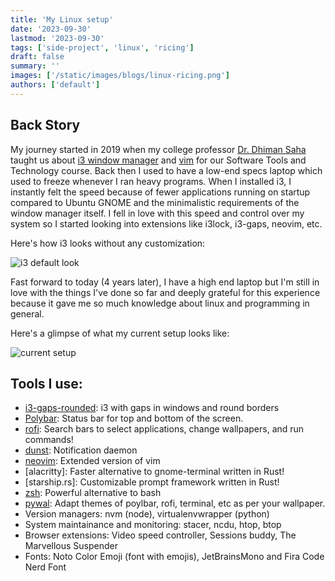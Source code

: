 ```yaml
---
title: 'My Linux setup'
date: '2023-09-30'
lastmod: '2023-09-30'
tags: ['side-project', 'linux', 'ricing']
draft: false
summary: ''
images: ['/static/images/blogs/linux-ricing.png']
authors: ['default']
---
```


## Back Story

My journey started in 2019 when my college professor [Dr. Dhiman Saha](https://www.linkedin.com/in/dhimansaha/) taught us about [i3 window manager](https://i3wm.org/) and [vim](https://www.vim.org/) for our Software Tools and Technology course. Back then I used to have a low-end specs laptop which used to freeze whenever I ran heavy programs. When I installed i3,
I instantly felt the speed because of fewer applications running on startup compared to Ubuntu GNOME and the minimalistic requirements of the window manager itself. I fell in love with this speed and control over my system so I started looking into extensions like i3lock, i3-gaps, neovim, etc.

Here's how i3 looks without any customization:

![i3 default look](https://i3wm.org/docs/modes.png)

Fast forward to today (4 years later), I have a high end laptop but I'm still in love with the things I've done so far and deeply grateful for this experience because it gave me so much knowledge about linux and programming in general.

Here's a glimpse of what my current setup looks like:

![current setup](/static/images/blogs/linux-ricing.png)

## Tools I use:

- [i3-gaps-rounded](https://github.com/resloved/i3.git): i3 with gaps in windows and round borders
- [Polybar](https://github.com/jaagr/polybar.git): Status bar for top and bottom of the screen.
- [rofi](https://gitlab.com/vahnrr/rofi-menus): Search bars to select applications, change wallpapers, and run commands!
- [dunst](https://github.com/dunst-project/dunst.git): Notification daemon
- [neovim](https://neovim.io/): Extended version of vim
- [alacritty]: Faster alternative to gnome-terminal written in Rust!
- [starship.rs]: Customizable prompt framework written in Rust!
- [zsh](https://zsh.sourceforge.io/): Powerful alternative to bash
- [pywal](https://github.com/dylanaraps/pywal): Adapt themes of poylbar, rofi, terminal, etc as per your wallpaper.
- Version managers: nvm (node), virtualenvwrapper (python)
- System maintainance and monitoring: stacer, ncdu, htop, btop
- Browser extensions: Video speed controller, Sessions buddy, The Marvellous Suspender
- Fonts: Noto Color Emoji (font with emojis), JetBrainsMono and Fira Code Nerd Font
